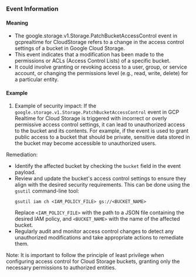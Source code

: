 
### Event Information

#### Meaning

- The google.storage.v1.Storage.PatchBucketAccessControl event in gcprealtime for CloudStorage refers to a change in the access control settings of a bucket in Google Cloud Storage.
- This event indicates that a modification has been made to the permissions or ACLs (Access Control Lists) of a specific bucket.
- It could involve granting or revoking access to a user, group, or service account, or changing the permissions level (e.g., read, write, delete) for a particular entity.

#### Example

1. Example of security impact: If the `google.storage.v1.Storage.PatchBucketAccessControl` event in GCP Realtime for Cloud Storage is triggered with incorrect or overly permissive access control settings, it can lead to unauthorized access to the bucket and its contents. For example, if the event is used to grant public access to a bucket that should be private, sensitive data stored in the bucket may become accessible to unauthorized users.

Remediation:
- Identify the affected bucket by checking the `bucket` field in the event payload.
- Review and update the bucket's access control settings to ensure they align with the desired security requirements. This can be done using the `gsutil` command-line tool:
  ```
  gsutil iam ch <IAM_POLICY_FILE> gs://<BUCKET_NAME>
  ```
  Replace `<IAM_POLICY_FILE>` with the path to a JSON file containing the desired IAM policy, and `<BUCKET_NAME>` with the name of the affected bucket.
- Regularly audit and monitor access control changes to detect any unauthorized modifications and take appropriate actions to remediate them.

Note: It is important to follow the principle of least privilege when configuring access control for Cloud Storage buckets, granting only the necessary permissions to authorized entities.

